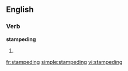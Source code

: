 ==English==

===Verb===
'''stampeding'''

# {{present participle of|stampede}}

[[fr:stampeding]]
[[simple:stampeding]]
[[vi:stampeding]]